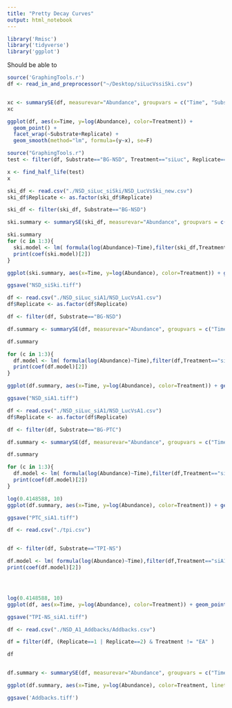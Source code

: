 ```yaml
---
title: "Pretty Decay Curves"
output: html_notebook
---
```



```r
library('Rmisc')
library('tidyverse')
library('ggplot')

```


Should be able to 

```r
source('GraphingTools.r')
df <- read_in_and_preprocessor("~/Desktop/siLucVssiSki.csv")


xc <- summarySE(df, measurevar="Abundance", groupvars = c("Time", "Substrate", "Treatment"), na.rm=T)
xc

ggplot(df, aes(x=Time, y=log(Abundance), color=Treatment)) + 
  geom_point() + 
  facet_wrap(~Substrate+Replicate) +
  geom_smooth(method="lm", formula=(y~x), se=F)

```
```r
source("GraphingTools.r")
test <- filter(df, Substrate=="BG-NSD", Treatment=="siLuc", Replicate==1)

x <- find_half_life(test)
x


```


```r
ski_df <- read.csv("./NSD_siLuc_siSki/NSD_LucVsSki_new.csv")
ski_df$Replicate <- as.factor(ski_df$Replicate)

ski_df <- filter(ski_df, Substrate=="BG-NSD")

ski.summary <- summarySE(ski_df, measurevar="Abundance", groupvars = c("Time", "Substrate", "Treatment"), na.rm=T)

ski.summary
for (c in 1:3){
  ski.model <- lm( formula(log(Abundance)~Time),filter(ski_df,Treatment=="siSki" & Replicate==c))
  print(coef(ski.model)[2])
}
```


```r
ggplot(ski.summary, aes(x=Time, y=log(Abundance), color=Treatment)) + geom_point(size=3) + geom_smooth(method="lm", formula=(y~x), size=1.3, se=F) + geom_errorbar(aes(ymin=log(Abundance-se), ymax=log(Abundance+se), width=5)) +theme_minimal() + theme(panel.grid.major.y=element_blank(), panel.grid.minor.x=element_blank(), panel.grid.major.x=element_blank(), panel.border=element_rect(size=1, fill=NA, color='lightgrey'), panel.grid.minor.y=element_line(size=1, color='lightgrey')) + scale_y_continuous(lim=c(-1.21,0.1),minor_breaks = c(0.000001,-0.105360516, -0.223143551, -0.356674944, -0.510825624, -0.693147181, -0.916290732, -1.203972804, -1.609437912, -2.302585093)) + scale_color_manual(values=c( "#000000","#A4A4A5")) + scale_x_continuous(breaks=c(0,120,240,360))

ggsave("NSD_siSki.tiff")

```


```r
df <- read.csv("./NSD_siLuc_siA1/NSD_LucVsA1.csv")
df$Replicate <- as.factor(df$Replicate)

df <- filter(df, Substrate=="BG-NSD")

df.summary <- summarySE(df, measurevar="Abundance", groupvars = c("Time", "Substrate", "Treatment"), na.rm=T)

df.summary

for (c in 1:3){
  df.model <- lm( formula(log(Abundance)~Time),filter(df,Treatment=="siA1" & Replicate==c))
  print(coef(df.model)[2])
}

ggplot(df.summary, aes(x=Time, y=log(Abundance), color=Treatment)) + geom_point(size=3) + geom_smooth(method="lm", formula=(y~x), se=F, size=1.3) + geom_errorbar(aes(ymin=log(Abundance-se), ymax=log(Abundance+se), width=5)) +theme_minimal() + theme(panel.grid.major.y=element_blank(), panel.grid.minor.x=element_blank(), panel.grid.major.x=element_blank(), panel.border=element_rect(size=1, fill=NA, color='lightgrey'), panel.grid.minor.y=element_line(size=1, color='lightgrey')) + scale_y_continuous(lim=c(-1.21,0.1),minor_breaks = c(0.000001,-0.105360516, -0.223143551, -0.356674944, -0.510825624, -0.693147181, -0.916290732, -1.203972804, -1.609437912, -2.302585093)) + scale_color_manual(values=c( "#A4A4A5","#000000")) + scale_x_continuous(breaks=c(0,120,240,360))

ggsave("NSD_siA1.tiff")
```

```r
df <- read.csv("./NSD_siLuc_siA1/NSD_LucVsA1.csv")
df$Replicate <- as.factor(df$Replicate)

df <- filter(df, Substrate=="BG-PTC")

df.summary <- summarySE(df, measurevar="Abundance", groupvars = c("Time", "Substrate", "Treatment"), na.rm=T)

df.summary

for (c in 1:3){
  df.model <- lm( formula(log(Abundance)~Time),filter(df,Treatment=="siLuc" & Replicate==c))
  print(coef(df.model)[2])
}

log(0.4148588, 10)
ggplot(df.summary, aes(x=Time, y=log(Abundance), color=Treatment)) + geom_point(size=3) + geom_smooth(method="lm", formula=(y~x), se=F, size=1.3) + geom_errorbar(aes(ymin=log(Abundance-se), ymax=log(Abundance+se), width=5)) +theme_minimal() + theme(panel.grid.major.y=element_blank(), panel.grid.minor.x=element_blank(), panel.grid.major.x=element_blank(), panel.border=element_rect(size=1, fill=NA, color='lightgrey'), panel.grid.minor.y=element_line(size=1, color='lightgrey')) + scale_y_continuous(lim=c(-1.8,0.1),minor_breaks = c(0.000001,-0.105360516, -0.223143551, -0.356674944, -0.510825624, -0.693147181, -0.916290732, -1.203972804, -1.609437912, -2.302585093)) + scale_color_manual(values=c( "#A4A4A5","#000000")) + scale_x_continuous(breaks=c(0,120,240,360))

ggsave("PTC_siA1.tiff")
```

```r
df <- read.csv("./tpi.csv")


df <- filter(df, Substrate=="TPI-NS")

df.model <- lm( formula(log(Abundance)~Time),filter(df,Treatment=="siA1"))
print(coef(df.model)[2])




log(0.4148588, 10)
ggplot(df, aes(x=Time, y=log(Abundance), color=Treatment)) + geom_point(size=3) + geom_smooth(method="lm", formula=(y~x), se=F, size=1.3) +theme_minimal() + theme(panel.grid.major.y=element_blank(), panel.grid.minor.x=element_blank(), panel.grid.major.x=element_blank(), panel.border=element_rect(size=1, fill=NA, color='lightgrey'), panel.grid.minor.y=element_line(size=1, color='lightgrey')) + scale_y_continuous(lim=c(-1.21,0.1),minor_breaks = c(0.000001,-0.105360516, -0.223143551, -0.356674944, -0.510825624, -0.693147181, -0.916290732, -1.203972804, -1.609437912, -2.302585093)) + scale_color_manual(values=c( "#A4A4A5","#000000")) + scale_x_continuous(breaks=c(0,120,240,360))

ggsave("TPI-NS_siA1.tiff")
```

```r
df <- read.csv("./NSD_A1_Addbacks/Addbacks.csv")

df = filter(df, (Replicate==1 | Replicate==2) & Treatment != "EA" )

df


df.summary <- summarySE(df, measurevar="Abundance", groupvars = c("Time", "Substrate", "Treatment"), na.rm=T)

ggplot(df.summary, aes(x=Time, y=log(Abundance), color=Treatment, linetype=Treatment)) + geom_point(size=3) + geom_smooth(method="lm", formula=(y~x), se=F, size=1.3) + geom_errorbar(aes(ymin=log(Abundance-se), ymax=log(Abundance+se), width=5)) +theme_minimal() + theme(panel.grid.major.y=element_blank(), panel.grid.minor.x=element_blank(), panel.grid.major.x=element_blank(), panel.border=element_rect(size=1, fill=NA, color='lightgrey'), panel.grid.minor.y=element_line(size=1, color='lightgrey')) + scale_y_continuous(lim=c(-1.21,0.1),minor_breaks = c(0.000001,-0.105360516, -0.223143551, -0.356674944, -0.510825624, -0.693147181, -0.916290732, -1.203972804, -1.609437912, -2.302585093)) + scale_x_continuous(breaks=c(0,120,240,360)) + scale_color_manual(values=c( "#A4A4A5","#000000", "#A4A4A5")) + scale_linetype_manual(values=c(1,1,4))

ggsave('Addbacks.tiff')
```

